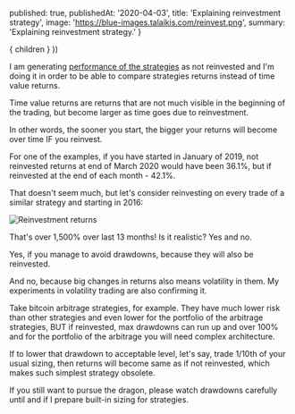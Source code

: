 

  published: true,
  publishedAt: '2020-04-03',
  title: 'Explaining reinvestment strategy',
  image: 'https://blue-images.talaikis.com/reinvest.png',
  summary: 'Explaining reinvestment strategy.'
}

  <BlogPost path={router.pathname} meta={meta}>
    { children }
  </BlogPost>
))

I am generating [performance of the strategies](https://blueblood.talaikis.com/performance) as not reinvested and I'm doing it in order to be able to compare strategies returns instead of time value returns.

Time value returns are returns that are not much visible in the beginning of the trading, but become larger as time goes due to reinvestment.

In other words, the sooner you start, the bigger your returns will become over time IF you reinvest.

For one of the examples, if you have started in January of 2019, not reinvested returns at end of March 2020 would have been 36.1%, but if reinvested at the end of each month - 42.1%.

That doesn't seem much, but let's consider reinvesting on every trade of a similar strategy and starting in 2016:

![Reinvestment returns](https://blue-images.talaikis.com/reinvest.png "Reinvestment returns")

That's over 1,500% over last 13 months! Is it realistic? Yes and no.

Yes, if you manage to avoid drawdowns, because they will also be reinvested.

And no, because big changes in returns also means volatility in them. My experiments in volatility trading are also confirming it.

Take bitcoin arbitrage strategies, for example. They have much lower risk than other strategies and even lower for the portfolio of the arbitrage strategies, BUT if reinvested, max drawdowns can run up and over 100% and for the portfolio of the arbitrage you will need complex architecture.

If to lower that drawdown to acceptable level, let's say, trade 1/10th of your usual sizing, then returns will become same as if not reinvested, which makes such simplest strategy obsolete.

If you still want to pursue the dragon, please watch drawdowns carefully until and if I prepare built-in sizing for strategies.
